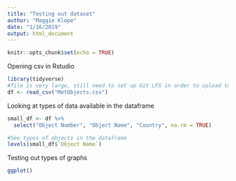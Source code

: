 ```yaml
---
title: "Testing out dataset"
author: "Maggie Klope"
date: "1/16/2019"
output: html_document
---
```


```r
knitr::opts_chunk$set(echo = TRUE)
```

Opening csv in Rstudio

```r

library(tidyverse)
#file is very large, still need to set up Git LFS in order to upload to Git
df <- read_csv("MetObjects.csv")

```

Looking at types of data available in the dataframe

```r

small_df <- df %>%
  select("Object Number", "Object Name", "Country", na.rm = TRUE) 

#See types of objects in the dataframe
levels(small_df$`Object Name`)

```

Testing out types of graphs

```r
ggplot()

```
